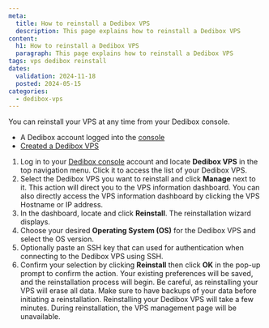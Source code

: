 ```yaml
---
meta:
  title: How to reinstall a Dedibox VPS
  description: This page explains how to reinstall a Dedibox VPS
content:
  h1: How to reinstall a Dedibox VPS
  paragraph: This page explains how to reinstall a Dedibox VPS
tags: vps dedibox reinstall
dates:
  validation: 2024-11-18
  posted: 2024-05-15
categories:
  - dedibox-vps
---
```


You can reinstall your VPS at any time from your Dedibox console.

<Macro id="requirements" />

- A Dedibox account logged into the [console](https://console.online.net)
- [Created a Dedibox VPS](/dedibox-vps/how-to/create-vps/)

1. Log in to your [Dedibox console](https://console.online.net/) account and locate **Dedibox VPS** in the top navigation menu. Click it to access the list of your Dedibox VPS.
2. Select the Dedibox VPS you want to reinstall and click **Manage** next to it. This action will direct you to the VPS information dashboard.
    <Message type="tip">
      You can also directly access the VPS information dashboard by clicking
    	the VPS Hostname or IP address.
    </Message>
3. In the dashboard, locate and click **Reinstall**. The reinstallation wizard displays.
4. Choose your desired **Operating System (OS)** for the Dedibox VPS and select the OS version.
5. Optionally paste an SSH key that can used for authentication when connecting to the Dedibox VPS using SSH.
6. Confirm your selection by clicking **Reinstall** then click **OK** in the pop-up prompt to confirm the action. Your existing preferences will be saved, and the reinstallation process will begin. 
    <Message type="important">
      Be careful, as reinstalling your VPS will erase all data. Make sure to have
	    backups of your data before initiating a reinstallation.
    </Message>
    <Message type="note">
      Reinstalling your Dedibox VPS will take a few minutes. During reinstallation, the VPS management page will be unavailable.
    </Message>